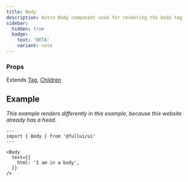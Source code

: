 ```yaml
---
title: Body
description: Astro Body component used for rendering the body tag
sidebar:
  hidden: true
  badge:
    text: 'BETA'
    variant: note
---
```



### Props
Extends [Tag](/foundation/tag), [Children](/foundation/children)

## Example
_This example renders differently in this example, because this website already has a head._
```astro live
---
import { Body } from '@fullui/ui'
---

<Body 
  text={{
    html: 'I am in a body',
  }}
/>
```